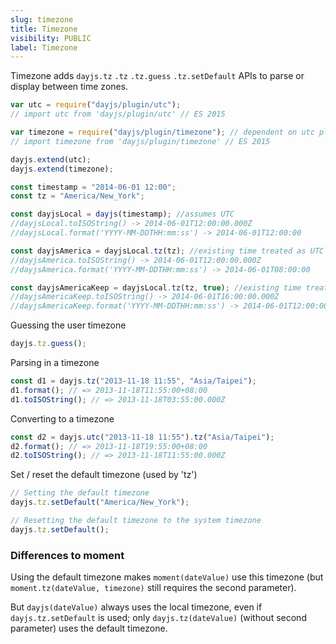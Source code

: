 ```yaml
---
slug: timezone
title: Timezone
visibility: PUBLIC
label: Timezone
---
```


Timezone adds `dayjs.tz` `.tz` `.tz.guess` `.tz.setDefault` APIs to parse or display between time zones.

```javascript
var utc = require("dayjs/plugin/utc");
// import utc from 'dayjs/plugin/utc' // ES 2015

var timezone = require("dayjs/plugin/timezone"); // dependent on utc plugin
// import timezone from 'dayjs/plugin/timezone' // ES 2015

dayjs.extend(utc);
dayjs.extend(timezone);

const timestamp = "2014-06-01 12:00";
const tz = "America/New_York";

const dayjsLocal = dayjs(timestamp); //assumes UTC
//dayjsLocal.toISOString() -> 2014-06-01T12:00:00.000Z
//dayjsLocal.format('YYYY-MM-DDTHH:mm:ss') -> 2014-06-01T12:00:00

const dayjsAmerica = dayjsLocal.tz(tz); //existing time treated as UTC
//dayjsAmerica.toISOString() -> 2014-06-01T12:00:00.000Z
//dayjsAmerica.format('YYYY-MM-DDTHH:mm:ss') -> 2014-06-01T08:00:00

const dayjsAmericaKeep = dayjsLocal.tz(tz, true); //existing time treated as local time
//dayjsAmericaKeep.toISOString() -> 2014-06-01T16:00:00.000Z
//dayjsAmericaKeep.format('YYYY-MM-DDTHH:mm:ss') -> 2014-06-01T12:00:00
```

Guessing the user timezone

```javascript
dayjs.tz.guess();
```

Parsing in a timezone

```javascript
const d1 = dayjs.tz("2013-11-18 11:55", "Asia/Taipei");
d1.format(); // => 2013-11-18T11:55:00+08:00
d1.toISOString(); // => 2013-11-18T03:55:00.000Z
```

Converting to a timezone

```javascript
const d2 = dayjs.utc("2013-11-18 11:55").tz("Asia/Taipei");
d2.format(); // => 2013-11-18T19:55:00+08:00
d2.toISOString(); // => 2013-11-18T11:55:00.000Z
```

Set / reset the default timezone (used by 'tz')

```javascript
// Setting the default timezone
dayjs.tz.setDefault("America/New_York");

// Resetting the default timezone to the system timezone
dayjs.tz.setDefault();
```

### Differences to moment

Using the default timezone makes `moment(dateValue)` use this timezone (but `moment.tz(dateValue, timezone)` still requires the second parameter).

But `dayjs(dateValue)` always uses the local timezone, even if `dayjs.tz.setDefault` is used; only `dayjs.tz(dateValue)` (without second parameter) uses the default timezone.